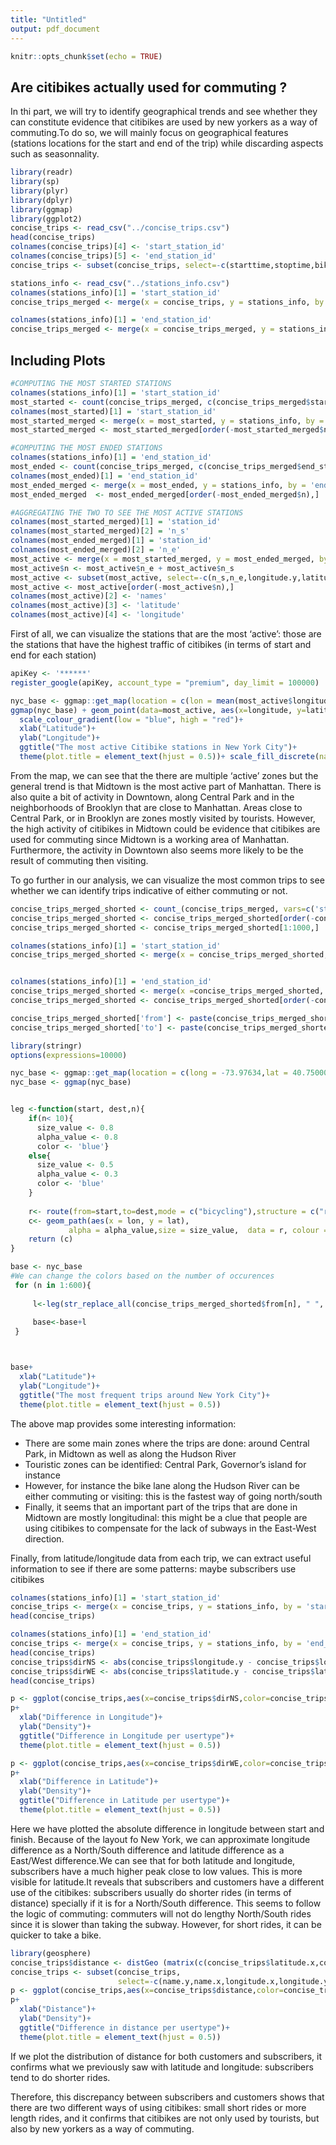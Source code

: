 ```yaml
---
title: "Untitled"
output: pdf_document
---
```


```r
knitr::opts_chunk$set(echo = TRUE)
```

## Are citibikes actually used for commuting ?

In thi part, we will try to identify geographical trends and see whether they can constitute evidence that citibikes are used by new yorkers as a way of commuting.To do so, we will mainly focus on geographical features (stations locations for the start and end of the trip) while discarding aspects such as seasonnality.


```r
library(readr)
library(sp)
library(plyr)
library(dplyr)
library(ggmap)
library(ggplot2)
concise_trips <- read_csv("../concise_trips.csv")
head(concise_trips)
colnames(concise_trips)[4] <- 'start_station_id'
colnames(concise_trips)[5] <- 'end_station_id'
concise_trips <- subset(concise_trips, select=-c(starttime,stoptime,bikeid,gender))
```

```r
stations_info <- read_csv("../stations_info.csv")
colnames(stations_info)[1] = 'start_station_id'
concise_trips_merged <- merge(x = concise_trips, y = stations_info, by = 'start_station_id')

colnames(stations_info)[1] = 'end_station_id'
concise_trips_merged <- merge(x = concise_trips_merged, y = stations_info, by = 'end_station_id')
```

## Including Plots
```r
#COMPUTING THE MOST STARTED STATIONS
colnames(stations_info)[1] = 'start_station_id'
most_started <- count(concise_trips_merged, c(concise_trips_merged$start_station_id))
colnames(most_started)[1] = 'start_station_id'
most_started_merged <- merge(x = most_started, y = stations_info, by = 'start_station_id')
most_started_merged <- most_started_merged[order(-most_started_merged$n),]

#COMPUTING THE MOST ENDED STATIONS
colnames(stations_info)[1] = 'end_station_id'
most_ended <- count(concise_trips_merged, c(concise_trips_merged$end_station_id))
colnames(most_ended)[1] = 'end_station_id'
most_ended_merged <- merge(x = most_ended, y = stations_info, by = 'end_station_id')
most_ended_merged  <- most_ended_merged[order(-most_ended_merged$n),]
```

```r
#AGGREGATING THE TWO TO SEE THE MOST ACTIVE STATIONS
colnames(most_started_merged)[1] = 'station_id'
colnames(most_started_merged)[2] = 'n_s'
colnames(most_ended_merged)[1] = 'station_id'
colnames(most_ended_merged)[2] = 'n_e'
most_active <- merge(x = most_started_merged, y = most_ended_merged, by = 'station_id')
most_active$n <- most_active$n_e + most_active$n_s
most_active <- subset(most_active, select=-c(n_s,n_e,longitude.y,latitude.y,name.y))
most_active <- most_active[order(-most_active$n),]
colnames(most_active)[2] <- 'names'
colnames(most_active)[3] <- 'latitude'
colnames(most_active)[4] <- 'longitude'
```

First of all, we can visualize the stations that are the most 'active': those are the stations that have the highest traffic of citibikes (in terms of start and end for each station)

```r

apiKey <- '******'
register_google(apiKey, account_type = "premium", day_limit = 100000)
```
```r
nyc_base <- ggmap::get_map(location = c(lon = mean(most_active$longitude), lat = mean(most_active$latitude)),zoom=12)
ggmap(nyc_base) + geom_point(data=most_active, aes(x=longitude, y=latitude,color=n), size=1.2)+
  scale_colour_gradient(low = "blue", high = "red")+
  xlab("Latitude")+
  ylab("Longitude")+
  ggtitle("The most active Citibike stations in New York City")+
  theme(plot.title = element_text(hjust = 0.5))+ scale_fill_discrete(name = "Activity (in number of customers")
```

From the map, we can see that the there are multiple 'active' zones but the general trend is that Midtown is the most active part of Manhattan. There is also quite a bit of activity in Downtown, along Central Park and in the neighborhoods of Brooklyn that are close to Manhattan. Areas close to Central Park, or in Brooklyn are zones mostly visited by tourists. However, the high activity of citibikes in Midtown could be evidence that citibikes are used for commuting since Midtown is a working area of Manhattan. Furthermore, the activity in Downtown also seems more likely to be the result of commuting then visiting.


To go further in our analysis, we can visualize the most common trips to see whether we can identify trips indicative of either commuting or not.

```r

concise_trips_merged_shorted <- count_(concise_trips_merged, vars=c('start_station_id','end_station_id'))
concise_trips_merged_shorted <- concise_trips_merged_shorted[order(-concise_trips_merged_shorted$n),]
concise_trips_merged_shorted <- concise_trips_merged_shorted[1:1000,]

colnames(stations_info)[1] = 'start_station_id'
concise_trips_merged_shorted <- merge(x = concise_trips_merged_shorted, y = stations_info, by = 'start_station_id')


colnames(stations_info)[1] = 'end_station_id'
concise_trips_merged_shorted <- merge(x =concise_trips_merged_shorted, y = stations_info, by = 'end_station_id')
concise_trips_merged_shorted <- concise_trips_merged_shorted[order(-concise_trips_merged_shorted$n),]

concise_trips_merged_shorted['from'] <- paste(concise_trips_merged_shorted$latitude.x,',', concise_trips_merged_shorted$longitude.x)
concise_trips_merged_shorted['to'] <- paste(concise_trips_merged_shorted$latitude.y,',', concise_trips_merged_shorted$longitude.y)

```
```r
library(stringr)
options(expressions=10000)

nyc_base <- ggmap::get_map(location = c(long = -73.97634,lat = 40.75000),zoom=12,color='bw',maptype = 'terrain')
nyc_base <- ggmap(nyc_base)


leg <-function(start, dest,n){
    if(n< 10){
      size_value <- 0.8
      alpha_value <- 0.8
      color <- 'blue'}
    else{
      size_value <- 0.5
      alpha_value <- 0.3
      color <- 'blue'
    }
    
    r<- route(from=start,to=dest,mode = c("bicycling"),structure = c("route"))  
    c<- geom_path(aes(x = lon, y = lat),
             alpha = alpha_value,size = size_value,  data = r, colour = color) 
    return (c)
}

base <- nyc_base
#We can change the colors based on the number of occurences
 for (n in 1:600){
 
     l<-leg(str_replace_all(concise_trips_merged_shorted$from[n], " ", ""), str_replace_all(concise_trips_merged_shorted$to[n], " ", ""),n) 
     
     base<-base+l
 }



base+
  xlab("Latitude")+
  ylab("Longitude")+
  ggtitle("The most frequent trips around New York City")+
  theme(plot.title = element_text(hjust = 0.5))
```

The above map provides some interesting information:

- There are some main zones where the trips are done: around Central Park, in Midtown as well as along the Hudson River
- Touristic zones can be identified: Central Park, Governor's island for instance
- However, for instance the bike lane along the Hudson River can be either commuting or visiting: this is the fastest way of going north/south
- Finally, it seems that an important part of the trips that are done in Midtown are mostly longitudinal: this might be a clue that people are using citibikes to compensate for the lack of subways in the East-West direction.


Finally, from latitude/longitude data from each trip, we can extract useful information to see if there are some patterns: maybe subscribers use citibikes 

```r
colnames(stations_info)[1] = 'start_station_id'
concise_trips <- merge(x = concise_trips, y = stations_info, by = 'start_station_id')
head(concise_trips)

colnames(stations_info)[1] = 'end_station_id'
concise_trips <- merge(x = concise_trips, y = stations_info, by = 'end_station_id')
head(concise_trips)
concise_trips$dirNS <- abs(concise_trips$longitude.y - concise_trips$longitude.x)
concise_trips$dirWE <- abs(concise_trips$latitude.y - concise_trips$latitude.x)
head(concise_trips)
```
```r
p <- ggplot(concise_trips,aes(x=concise_trips$dirNS,color=concise_trips$usertype)) +geom_density()
p+
  xlab("Difference in Longitude")+
  ylab("Density")+
  ggtitle("Difference in Longitude per usertype")+
  theme(plot.title = element_text(hjust = 0.5))
```


```r
p <- ggplot(concise_trips,aes(x=concise_trips$dirWE,color=concise_trips$usertype)) +geom_density()
p+
  xlab("Difference in Latitude")+
  ylab("Density")+
  ggtitle("Difference in Latitude per usertype")+
  theme(plot.title = element_text(hjust = 0.5))
```

Here we have plotted the absolute difference in longitude between start and finish. Because of the layout fo New York, we can approximate longitude difference as a North/South difference and latitude difference as a East/West difference.We can see that for both latitude and longitude, subscribers have a much higher peak close to low values. This is more visible for latitude.It reveals that subscribers and customers have a different use of the citibikes: subscribers usually do shorter rides (in terms of distance) specially if it is for a North/South difference. This seems to follow the logic of commuting: commuters will not do lengthy North/South rides since it is slower than taking the subway. However, for short rides, it can be quicker to take a bike.

```r
library(geosphere)
concise_trips$distance <- distGeo (matrix(c(concise_trips$latitude.x,concise_trips$longitude.x),ncol = 2), matrix(c(concise_trips$latitude.y, concise_trips$longitude.y),ncol = 2))
concise_trips <- subset(concise_trips,
                        select=-c(name.y,name.x,longitude.x,longitude.y,latitude.x,latitude.y))
p <- ggplot(concise_trips,aes(x=concise_trips$distance,color=concise_trips$usertype)) +geom_density()
p+
  xlab("Distance")+
  ylab("Density")+
  ggtitle("Difference in distance per usertype")+
  theme(plot.title = element_text(hjust = 0.5))

```

If we plot the distribution of distance for both customers and subscribers, it confirms what we previously saw with latitude and longitude: subscribers tend to do shorter rides.


Therefore, this discrepancy between subscribers and customers shows that there are two different ways of using citibikes: small short rides or more length rides, and it confirms that citibikes are not only used by tourists, but also by new yorkers as a way of commuting.
